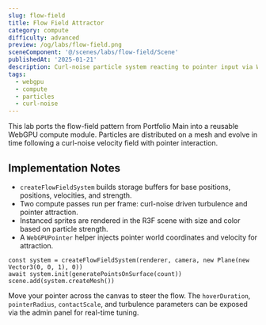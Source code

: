 ```yaml
---
slug: flow-field
title: Flow Field Attractor
category: compute
difficulty: advanced
preview: /og/labs/flow-field.png
sceneComponent: '@/scenes/labs/flow-field/Scene'
publishedAt: '2025-01-21'
description: Curl-noise particle system reacting to pointer input via WebGPU compute nodes.
tags:
  - webgpu
  - compute
  - particles
  - curl-noise
---
```


This lab ports the flow-field pattern from Portfolio Main into a reusable WebGPU compute module. Particles are distributed on a mesh and evolve in time following a curl-noise velocity field with pointer interaction.

## Implementation Notes

- `createFlowFieldSystem` builds storage buffers for base positions, positions, velocities, and strength.
- Two compute passes run per frame: curl-noise driven turbulence and pointer attraction.
- Instanced sprites are rendered in the R3F scene with size and color based on particle strength.
- A `WebGPUPointer` helper injects pointer world coordinates and velocity for attraction.

```tsx
const system = createFlowFieldSystem(renderer, camera, new Plane(new Vector3(0, 0, 1), 0))
await system.init(generatePointsOnSurface(count))
scene.add(system.createMesh())
```

Move your pointer across the canvas to steer the flow. The `hoverDuration`, `pointerRadius`, `contactScale`, and turbulence parameters can be exposed via the admin panel for real-time tuning.


